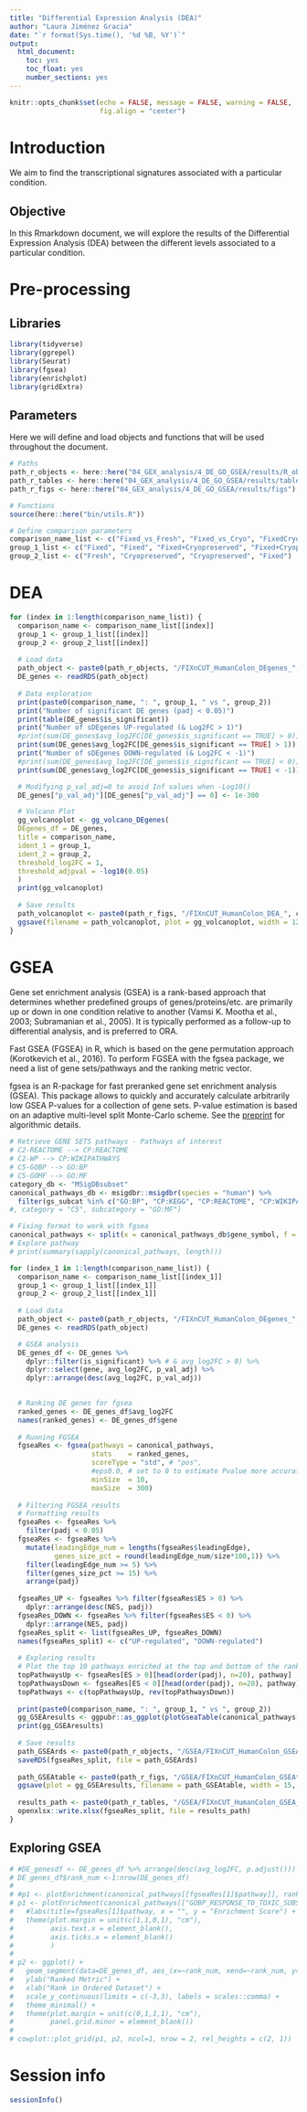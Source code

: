 ```yaml
---
title: "Differential Expression Analysis (DEA)"
author: "Laura Jiménez Gracia"
date: "`r format(Sys.time(), '%d %B, %Y')`"
output:
  html_document:
    toc: yes
    toc_float: yes
    number_sections: yes
---
```


```r
knitr::opts_chunk$set(echo = FALSE, message = FALSE, warning = FALSE,
                      fig.align = "center")
```

# Introduction
We aim to find the transcriptional signatures associated with a particular condition.

## Objective
In this Rmarkdown document, we will explore the results of the Differential Expression Analysis (DEA) between the different levels associated to a particular condition.

# Pre-processing
## Libraries
```r
library(tidyverse)
library(ggrepel)
library(Seurat)
library(fgsea)
library(enrichplot)
library(gridExtra)
```

## Parameters
Here we will define and load objects and functions that will be used throughout the document.
```r
# Paths
path_r_objects <- here::here("04_GEX_analysis/4_DE_GO_GSEA/results/R_objects")
path_r_tables <- here::here("04_GEX_analysis/4_DE_GO_GSEA/results/tables")
path_r_figs <- here::here("04_GEX_analysis/4_DE_GO_GSEA/results/figs")

# Functions
source(here::here("bin/utils.R"))

# Define comparison parameters
comparison_name_list <- c("Fixed_vs_Fresh", "Fixed_vs_Cryo", "FixedCryo_vs_Cryo", "FixedCryo_vs_Fixed")
group_1_list <- c("Fixed", "Fixed", "Fixed+Cryopreserved", "Fixed+Cryopreserved")
group_2_list <- c("Fresh", "Cryopreserved", "Cryopreserved", "Fixed")
```

# DEA
```r
for (index in 1:length(comparison_name_list)) {
  comparison_name <- comparison_name_list[[index]]
  group_1 <- group_1_list[[index]]
  group_2 <- group_2_list[[index]]
  
  # Load data
  path_object <- paste0(path_r_objects, "/FIXnCUT_HumanColon_DEgenes_", comparison_name, ".rds")
  DE_genes <- readRDS(path_object)
  
  # Data exploration
  print(paste0(comparison_name, ": ", group_1, " vs ", group_2))
  print("Number of significant DE genes (padj < 0.05)")
  print(table(DE_genes$is_significant))
  print("Number of sDEgenes UP-regulated (& Log2FC > 1)")
  #print(sum(DE_genes$avg_log2FC[DE_genes$is_significant == TRUE] > 0))
  print(sum(DE_genes$avg_log2FC[DE_genes$is_significant == TRUE] > 1))
  print("Number of sDEgenes DOWN-regulated (& Log2FC < -1)")
  #print(sum(DE_genes$avg_log2FC[DE_genes$is_significant == TRUE] < 0))
  print(sum(DE_genes$avg_log2FC[DE_genes$is_significant == TRUE] < -1))

  # Modifying p_val_adj=0 to avoid Inf values when -Log10()
  DE_genes["p_val_adj"][DE_genes["p_val_adj"] == 0] <- 1e-300

  # Volcano Plot
  gg_volcanoplot <- gg_volcano_DEgenes(
  DEgenes_df = DE_genes, 
  title = comparison_name, 
  ident_1 = group_1,
  ident_2 = group_2,
  threshold_log2FC = 1,
  threshold_adjpval = -log10(0.05)
  )
  print(gg_volcanoplot)
  
  # Save results
  path_volcanoplot <- paste0(path_r_figs, "/FIXnCUT_HumanColon_DEA_", comparison_name, ".svg")
  ggsave(filename = path_volcanoplot, plot = gg_volcanoplot, width = 12, height = 8, dpi = 300)
}
```


# GSEA
Gene set enrichment analysis (GSEA) is a rank-based approach that determines whether predefined groups of genes/proteins/etc. are primarily up or down in one condition relative to another (Vamsi K. Mootha et al., 2003; Subramanian et al., 2005). It is typically performed as a follow-up to differential analysis, and is preferred to ORA.

Fast GSEA (FGSEA) in R, which is based on the gene permutation approach (Korotkevich et al., 2016). To perform FGSEA with the fgsea package, we need a list of gene sets/pathways and the ranking metric vector.

fgsea is an R-package for fast preranked gene set enrichment analysis (GSEA). This package allows to quickly and accurately calculate arbitrarily low GSEA P-values for a collection of gene sets. P-value estimation is based on an adaptive multi-level split Monte-Carlo scheme. See the [preprint](https://www.biorxiv.org/content/10.1101/060012v2) for algorithmic details.


```r
# Retrieve GENE SETS pathways - Pathways of interest
# C2-REACTOME --> CP:REACTOME
# C2-WP --> CP:WIKIPATHWAYS
# C5-GOBP --> GO:BP 
# C5-GOMF --> GO:MF
category_db <- "MSigDBsubset"
canonical_pathways_db <- msigdbr::msigdbr(species = "human") %>% 
  filter(gs_subcat %in% c("GO:BP", "CP:KEGG", "CP:REACTOME", "CP:WIKIPATHWAYS"))
#, category = "C5", subcategory = "GO:MF")

# Fixing format to work with fgsea
canonical_pathways <- split(x = canonical_pathways_db$gene_symbol, f = canonical_pathways_db$gs_name)
# Explore pathway
# print(summary(sapply(canonical_pathways, length)))
```


```r
for (index_1 in 1:length(comparison_name_list)) {
  comparison_name <- comparison_name_list[[index_1]]
  group_1 <- group_1_list[[index_1]]
  group_2 <- group_2_list[[index_1]]
  
  # Load data
  path_object <- paste0(path_r_objects, "/FIXnCUT_HumanColon_DEgenes_", comparison_name, ".rds")
  DE_genes <- readRDS(path_object)

  # GSEA analysis
  DE_genes_df <- DE_genes %>% 
    dplyr::filter(is_significant) %>% # & avg_log2FC > 0) %>% 
    dplyr::select(gene, avg_log2FC, p_val_adj) %>% 
    dplyr::arrange(desc(avg_log2FC, p_val_adj))

  
  # Ranking DE genes for fgsea
  ranked_genes <- DE_genes_df$avg_log2FC
  names(ranked_genes) <- DE_genes_df$gene
  
  # Running FGSEA
  fgseaRes <- fgsea(pathways = canonical_pathways, 
                    stats    = ranked_genes,
                    scoreType = "std", # "pos",
                    #eps0.0, # set to 0 to estimate Pvalue more accurately
                    minSize  = 10,
                    maxSize  = 300)
  
  # Filtering FGSEA results
  # Formatting results
  fgseaRes <- fgseaRes %>% 
    filter(padj < 0.05) 
  fgseaRes <- fgseaRes %>% 
    mutate(leadingEdge_num = lengths(fgseaRes$leadingEdge),
           genes_size_pct = round(leadingEdge_num/size*100,1)) %>% 
    filter(leadingEdge_num >= 5) %>% 
    filter(genes_size_pct >= 15) %>% 
    arrange(padj)
  
  fgseaRes_UP <- fgseaRes %>% filter(fgseaRes$ES > 0) %>% 
    dplyr::arrange(desc(NES, padj))
  fgseaRes_DOWN <- fgseaRes %>% filter(fgseaRes$ES < 0) %>% 
    dplyr::arrange(NES, padj)
  fgseaRes_split <- list(fgseaRes_UP, fgseaRes_DOWN)
  names(fgseaRes_split) <- c("UP-regulated", "DOWN-regulated")
  
  # Exploring results
  # Plot the top 10 pathways enriched at the top and bottom of the ranked list, respectively.
  topPathwaysUp <- fgseaRes[ES > 0][head(order(padj), n=20), pathway]
  topPathwaysDown <- fgseaRes[ES < 0][head(order(padj), n=20), pathway]
  topPathways <- c(topPathwaysUp, rev(topPathwaysDown))
  
  print(paste0(comparison_name, ": ", group_1, " vs ", group_2))
  gg_GSEAresults <- ggpubr::as_ggplot(plotGseaTable(canonical_pathways[topPathways], ranked_genes, fgseaRes, render = F))
  print(gg_GSEAresults)
  
  # Save results
  path_GSEArds <- paste0(path_r_objects, "/GSEA/FIXnCUT_HumanColon_GSEA_", comparison_name, "_", category_db ,".rds")
  saveRDS(fgseaRes_split, file = path_GSEArds)
  
  path_GSEAtable <- paste0(path_r_figs, "/GSEA/FIXnCUT_HumanColon_GSEAtop_", comparison_name, "_", category_db , ".svg")
  ggsave(plot = gg_GSEAresults, filename = path_GSEAtable, width = 15, height = 10, dpi = 300)
  
  results_path <- paste0(path_r_tables, "/GSEA/FIXnCUT_HumanColon_GSEA_", comparison_name, "_", category_db ,".xlsx")
  openxlsx::write.xlsx(fgseaRes_split, file = results_path)
}
```

## Exploring GSEA
```r
# #DE_genesdf <- DE_genes_df %>% arrange(desc(avg_log2FC, p.adjust()))
# DE_genes_df$rank_num <-1:nrow(DE_genes_df)
# 
# #p1 <- plotEnrichment(canonical_pathways[[fgseaRes[1]$pathway]], ranked_genes) +
# p1 <- plotEnrichment(canonical_pathways[["GOBP_RESPONSE_TO_TOXIC_SUBSTANCE"]], ranked_genes) +
#   #labs(title=fgseaRes[1]$pathway, x = "", y = "Enrichment Score") +
#   theme(plot.margin = unit(c(1,1,0,1), "cm"),
#         axis.text.x = element_blank(),
#         axis.ticks.x = element_blank()
#         )
# 
# p2 <- ggplot() +
#   geom_segment(data=DE_genes_df, aes_(x=~rank_num, xend=~rank_num, y=~avg_log2FC, yend=0), color="grey") +
#   ylab("Ranked Metric") +
#   xlab("Rank in Ordered Dataset") +
#   scale_y_continuous(limits = c(-3,3), labels = scales::comma) +
#   theme_minimal() +
#   theme(plot.margin = unit(c(0,1,1,1), "cm"),
#         panel.grid.minor = element_blank())
# 
# cowplot::plot_grid(p1, p2, ncol=1, nrow = 2, rel_heights = c(2, 1))
```

# Session info
```r
sessionInfo()
```
